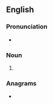 {{also|abbés|Abbés}}
==English==

===Pronunciation===
* {{IPA|/ˈæbeɪz/|/əˈbeɪz|lang=en}}
{{rfap|lang=en}}

===Noun===
{{head|en|noun plural form}}

# {{plural of|abbe|lang=en}}

===Anagrams===
* {{anagrams|en|babes}}